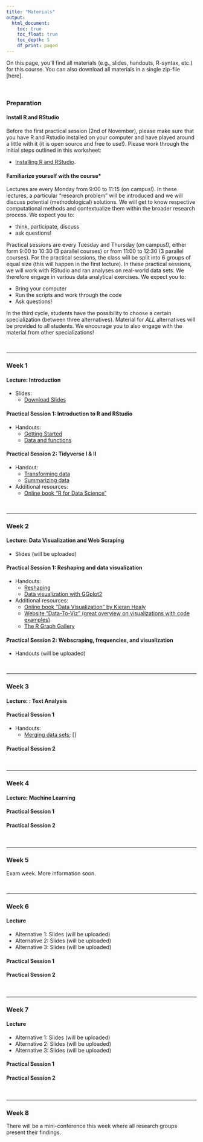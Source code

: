 ```yaml
---
title: "Materials"
output: 
  html_document:
    toc: true
    toc_float: true
    toc_depth: 5
    df_print: paged
---
```


On this page, you'll find all materials (e.g., slides, handouts, R-syntax, etc.) for this course. You can also download all materials in a single zip-file [here].  

<br>

### Preparation

#### Install R and RStudio

Before the first practical session (2nd of November), please make sure that you have R and Rstudio installed on your computer and have played around a little with it (it is open source and free to use!). Please work through the initial steps outlined in this worksheet:

- [Installing R and RStudio](https://github.com/ccs-amsterdam/r-course-material/blob/master/tutorials/R_basics_1_getting_started_short.md). 

#### Familiarize yourself with the course*

Lectures are every Monday from 9:00 to 11:15 (on campus!). In these lectures, a particular "research problem" will be introduced and we will discuss potential (methodological) solutions. We will get to know respective computational methods and contextualize them within the broader research process. We expect you to:

- think, participate, discuss
- ask questions!

Practical sessions are every Tuesday and Thursday (on campus!), either form 9:00 to 10:30 (3 parallel courses) or from 11:00 to 12:30 (3 parallel courses). For the practical sessions, the class will be split into 6 groups of equal size (this will happen in the first lecture). In these practical sessions, we will work with RStudio and ran analyses on real-world data sets. We therefore engage in various data analytical exercises. We expect you to: 

- Bring your computer
- Run the scripts and work through the code 
- Ask questions!

In the third cycle, students have the possibility to choose a certain specialization (between three alternatives). Material for *ALL* alternatives will be provided to all students. We encourage you to also engage with the material from other specializations!


<br>
<hr>

### Week 1

#### Lecture: Introduction

- Slides:
    - [Download Slides](slides/01_introduction.html)

#### Practical Session 1: Introduction to R and RStudio

- Handouts: 
    - [Getting Started](https://github.com/ccs-amsterdam/r-course-material/blob/master/tutorials/R_basics_1_getting_started.md)
    - [Data and functions](https://github.com/ccs-amsterdam/r-course-material/blob/master/tutorials/R_basics_2_data_and_functions.md)

#### Practical Session 2: Tidyverse I & II

- Handout: 
    - [Transforming data](https://github.com/ccs-amsterdam/r-course-material/blob/master/tutorials/R-tidy-5-transformation.md)
    - [Summarizing data](https://github.com/ccs-amsterdam/r-course-material/blob/master/tutorials/R-tidy-5b-groupby.md)
- Additional resources: 
    - [Online book "R for Data Science"](https://r4ds.had.co.nz/)

<br>
<hr>

### Week 2

#### Lecture: Data Visualization and Web Scraping

- Slides (will be uploaded)

#### Practical Session 1: Reshaping and data visualization

- Handouts:
    - [Reshaping](https://www.youtube.com/watch?v=j4lZWJ3Osr8&list=PLjXODJ_lGN_V2ntvV2CN_GvzZ6Qm5km9L&index=5)
    - [Data visualization with GGplot2](https://github.com/ccs-amsterdam/r-course-material/blob/master/tutorials/r-tidy-3_7-visualization.md)
- Additional resources: 
    - [Online book "Data Visualization" by Kieran Healy](https://socviz.co/)
    - [Website "Data-To-Viz" (great overview on visualizations with code examples)](https://www.data-to-viz.com/)
    - [The R Graph Gallery](https://www.r-graph-gallery.com/)

#### Practical Session 2: Webscraping, frequencies, and visualization

- Handouts (will be uploaded)

<br>
<hr>

### Week 3

#### Lecture: : Text Analysis

#### Practical Session 1

- Handouts: 
    - [Merging data sets](https://github.com/ccs-amsterdam/r-course-material/blob/master/tutorials/R-tidy-13a-joining.md); []

#### Practical Session 2 

<br>
<hr>

### Week 4

#### Lecture: Machine Learning

#### Practical Session 1

#### Practical Session 2

<br>
<hr>

### Week 5

Exam week. More information soon. 

<br>
<hr>

### Week 6

#### Lecture

- Alternative 1: Slides (will be uploaded)
- Alternative 2: Slides (will be uploaded)
- Alternative 3: Slides (will be uploaded)

#### Practical Session 1

#### Practical Session 2

<br>
<hr>

### Week 7

#### Lecture

- Alternative 1: Slides (will be uploaded)
- Alternative 2: Slides (will be uploaded)
- Alternative 3: Slides (will be uploaded)

#### Practical Session 1

#### Practical Session 2

<br>
<hr>

### Week 8

There will be a mini-conference this week where all research groups present their findings. 